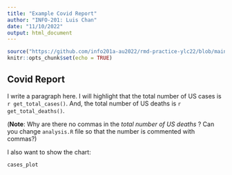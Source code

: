 ```yaml
---
title: "Example Covid Report"
author: "INFO-201: Luis Chan"
date: "11/10/2022"
output: html_document
---
```


```r
source("https://github.com/info201a-au2022/rmd-practice-ylc22/blob/main/source/analysis.R")
knitr::opts_chunk$set(echo = TRUE)
```

## Covid Report
I write a paragraph here. I will highlight that the total number of US cases is `r get_total_cases()`. And, the total number of US deaths is `r get_total_deaths()`. 

(**Note**: Why are there no commas in the *total number of US deaths* ? Can you change `analysis.R` file so that the number is commented with commas?)

I also want to show the chart:
``` r
cases_plot
```

